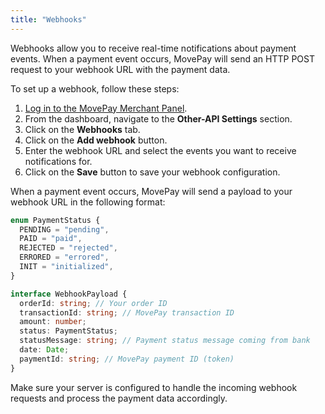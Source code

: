 ```yaml
---
title: "Webhooks"
---
```


Webhooks allow you to receive real-time notifications about payment events. When a payment event occurs, MovePay will send an HTTP POST request to your webhook URL with the payment data.

To set up a webhook, follow these steps:

1. [Log in to the MovePay Merchant Panel](https://merchant.movepayment.eu).
2. From the dashboard, navigate to the **Other-API Settings** section.
3. Click on the **Webhooks** tab.
4. Click on the **Add webhook** button.
5. Enter the webhook URL and select the events you want to receive notifications for.
6. Click on the **Save** button to save your webhook configuration.

When a payment event occurs, MovePay will send a payload to your webhook URL in the following format:

```typescript
enum PaymentStatus {
  PENDING = "pending",
  PAID = "paid",
  REJECTED = "rejected",
  ERRORED = "errored",
  INIT = "initialized",
}

interface WebhookPayload {
  orderId: string; // Your order ID
  transactionId: string; // MovePay transaction ID
  amount: number; 
  status: PaymentStatus;
  statusMessage: string; // Payment status message coming from bank
  date: Date;
  paymentId: string; // MovePay payment ID (token)
}
```

Make sure your server is configured to handle the incoming webhook requests and process the payment data accordingly.
